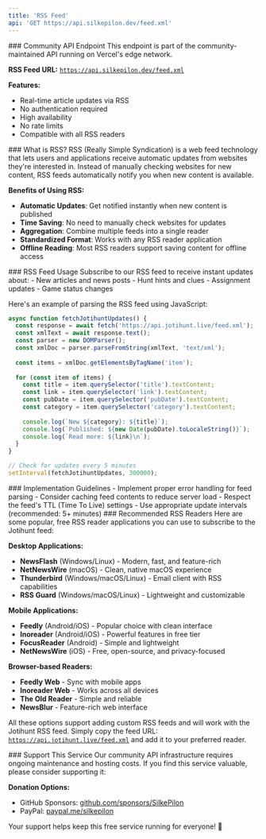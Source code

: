 ```yaml
---
title: 'RSS Feed'
api: 'GET https://api.silkepilon.dev/feed.xml'
---
```


<Check>
### Community API Endpoint
This endpoint is part of the community-maintained API running on Vercel's edge network.

**RSS Feed URL:**
<code>https://api.silkepilon.dev/feed.xml</code>

**Features:**
- Real-time article updates via RSS
- No authentication required
- High availability
- No rate limits
- Compatible with all RSS readers
</Check>

<Note>
### What is RSS?
RSS (Really Simple Syndication) is a web feed technology that lets users and applications receive automatic updates from websites they're interested in. Instead of manually checking websites for new content, RSS feeds automatically notify you when new content is available.

**Benefits of Using RSS:**
- **Automatic Updates**: Get notified instantly when new content is published
- **Time Saving**: No need to manually check websites for updates
- **Aggregation**: Combine multiple feeds into a single reader
- **Standardized Format**: Works with any RSS reader application
- **Offline Reading**: Most RSS readers support saving content for offline access
</Note>

<Note>
### RSS Feed Usage
Subscribe to our RSS feed to receive instant updates about:
- New articles and news posts
- Hunt hints and clues
- Assignment updates
- Game status changes

Here's an example of parsing the RSS feed using JavaScript:

```javascript
async function fetchJotihuntUpdates() {
  const response = await fetch('https://api.jotihunt.live/feed.xml');
  const xmlText = await response.text();
  const parser = new DOMParser();
  const xmlDoc = parser.parseFromString(xmlText, 'text/xml');
  
  const items = xmlDoc.getElementsByTagName('item');
  
  for (const item of items) {
    const title = item.querySelector('title').textContent;
    const link = item.querySelector('link').textContent;
    const pubDate = item.querySelector('pubDate').textContent;
    const category = item.querySelector('category').textContent;
    
    console.log(`New ${category}: ${title}`);
    console.log(`Published: ${new Date(pubDate).toLocaleString()}`);
    console.log(`Read more: ${link}\n`);
  }
}

// Check for updates every 5 minutes
setInterval(fetchJotihuntUpdates, 300000);
```
</Note>

<Warning>
### Implementation Guidelines
- Implement proper error handling for feed parsing
- Consider caching feed contents to reduce server load
- Respect the feed's TTL (Time To Live) settings
- Use appropriate update intervals (recommended: 5+ minutes)
</Warning>

<Note>
### Recommended RSS Readers
Here are some popular, free RSS reader applications you can use to subscribe to the Jotihunt feed:

**Desktop Applications:**
- **NewsFlash** (Windows/Linux) - Modern, fast, and feature-rich
- **NetNewsWire** (macOS) - Clean, native macOS experience
- **Thunderbird** (Windows/macOS/Linux) - Email client with RSS capabilities
- **RSS Guard** (Windows/macOS/Linux) - Lightweight and customizable

**Mobile Applications:**
- **Feedly** (Android/iOS) - Popular choice with clean interface
- **Inoreader** (Android/iOS) - Powerful features in free tier
- **FocusReader** (Android) - Simple and lightweight
- **NetNewsWire** (iOS) - Free, open-source, and privacy-focused

**Browser-based Readers:**
- **Feedly Web** - Sync with mobile apps
- **Inoreader Web** - Works across all devices
- **The Old Reader** - Simple and reliable
- **NewsBlur** - Feature-rich web interface

All these options support adding custom RSS feeds and will work with the Jotihunt RSS feed. Simply copy the feed URL:
<code>https://api.jotihunt.live/feed.xml</code> and add it to your preferred reader.
</Note>

<Card>
### Support This Service
Our community API infrastructure requires ongoing maintenance and hosting costs. If you find this service valuable, please consider supporting it:

**Donation Options:**
- GitHub Sponsors: [github.com/sponsors/SilkePilon](https://github.com/sponsors/SilkePilon)
- PayPal: [paypal.me/silkepilon](https://paypal.me/silkepilon)

Your support helps keep this free service running for everyone! 💚
</Card>